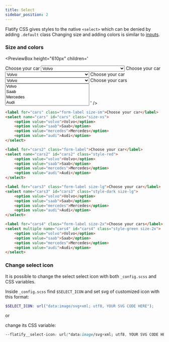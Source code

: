 ```yaml
---
title: Select
sidebar_position: 2
---
```



Flatify CSS gives styles to the native `<select>` which can be denied by adding `.default` class Changing size and adding colors is similar to [inputs](/docs/forms/inputs).

### Size and colors

<PreviewBox
	height="610px"
	children='<!DOCTYPE html>
<html lang="en">
	<head>
		<meta charset="UTF-8" />
		<meta http-equiv="X-UA-Compatible" content="IE=edge" />
		<meta name="viewport" content="width=device-width, initial-scale=1.0" />
		<link rel="stylesheet" href="https://raw.githack.com/amir2mi/FlatifyCSS/master/dist/css/flatify-min.css" />
		<title>Inputs</title>
		<style>
			select {
				width: 20em
			}
		</style>
	</head>
	<body>
		<label for="cars" class="form-label size-sm">Choose your car</label>
		<select name="cars" id="cars" class="size-xs">
			<option value="volvo">Volvo</option>
			<option value="saab">Saab</option>
			<option value="mercedes">Mercedes</option>
			<option value="audi">Audi</option>
		</select>
		<label for="cars2" class="form-label">Choose your car</label>
		<select name="cars2" id="cars2" class="style-red">
			<option value="volvo">Volvo</option>
			<option value="saab">Saab</option>
			<option value="mercedes">Mercedes</option>
			<option value="audi">Audi</option>
		</select>
		<label for="cars3" class="form-label size-lg">Choose your car</label>
		<select name="cars3" id="cars3" class="style-dark size-lg">
			<option value="volvo">Volvo</option>
			<option value="saab">Saab</option>
			<option value="mercedes">Mercedes</option>
			<option value="audi">Audi</option>
		</select>
		<label for="cars4" class="form-label size-2x">Choose your cars</label>
		<select multiple name="cars4" id="cars4" class="style-green size-2x">
			<option value="volvo">Volvo</option>
			<option value="saab">Saab</option>
			<option value="mercedes">Mercedes</option>
			<option value="audi">Audi</option>
		</select>
    </body>

</html>'
/>

```html title="index.html"
<label for="cars" class="form-label size-sm">Choose your car</label>
<select name="cars" id="cars" class="size-xs">
	<option value="volvo">Volvo</option>
	<option value="saab">Saab</option>
	<option value="mercedes">Mercedes</option>
	<option value="audi">Audi</option>
</select>

<label for="cars2" class="form-label">Choose your car</label>
<select name="cars2" id="cars2" class="style-red">
	<option value="volvo">Volvo</option>
	<option value="saab">Saab</option>
	<option value="mercedes">Mercedes</option>
	<option value="audi">Audi</option>
</select>

<label for="cars3" class="form-label size-lg">Choose your car</label>
<select name="cars3" id="cars3" class="style-dark size-lg">
	<option value="volvo">Volvo</option>
	<option value="saab">Saab</option>
	<option value="mercedes">Mercedes</option>
	<option value="audi">Audi</option>
</select>

<label for="cars4" class="form-label size-2x">Choose your cars</label>
<select multiple name="cars4" id="cars4" class="style-green size-2x">
	<option value="volvo">Volvo</option>
	<option value="saab">Saab</option>
	<option value="mercedes">Mercedes</option>
	<option value="audi">Audi</option>
</select>
```

### Change select icon

It is possible to change the select select icon with both `_config.scss` and CSS variables.

Inside `_config.scss` find `$SELECT_ICON` and set svg of customized icon with this format:

```scss title="_config.scss"
$SELECT_ICON: url("data:image/svg+xml; utf8, YOUR SVG CODE HERE");
```

or

change its CSS variable:

```css title="style.css"
--flatify__select-icon: url("data:image/svg+xml; utf8, YOUR SVG CODE HERE");
```
